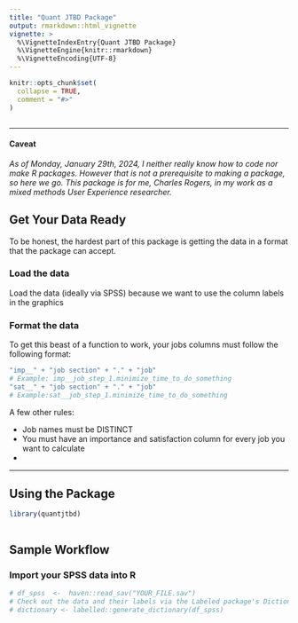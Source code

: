 ```yaml
---
title: "Quant JTBD Package"
output: rmarkdown::html_vignette
vignette: >
  %\VignetteIndexEntry{Quant JTBD Package}
  %\VignetteEngine{knitr::rmarkdown}
  %\VignetteEncoding{UTF-8}
---
```


```r
knitr::opts_chunk$set(
  collapse = TRUE,
  comment = "#>"
)
```

```r
```
------------------------------------------------------------------------

#### Caveat
_As of Monday, January 29th, 2024, I neither really know how to code nor make R packages. However that is not a prerequisite to making a package, so here we go.
This package is for me, Charles Rogers, in my work as a mixed methods User Experience researcher._

## Get Your Data Ready

To be honest, the hardest part of this package is getting the data in a format that the package can accept. 

### Load the data

Load the data (ideally via SPSS) because we want to use the column labels in the graphics

### Format the data

To get this beast of a function to work, your jobs columns must follow the following format:

```r
"imp__" + "job section" + "." + "job" 
# Example: imp__job_step_1.minimize_time_to_do_something
"sat__" + "job section" + "." + "job" 
# Example:sat__job_step_1.minimize_time_to_do_something
```

A few other rules:

* Job names must be DISTINCT  
* You must have an importance and satisfaction column for every job you want to calculate  
* 

------------------------------------------------------------------------

## Using the Package

```r
library(quantjtbd)
```

```r

```

## Sample Workflow

### Import your SPSS data into R

```r

# df_spss  <-  haven::read_sav("YOUR_FILE.sav")
# Check out the data and their labels via the Labeled package's Dictionary functionality
# dictionary <- labelled::generate_dictionary(df_spss)
```
